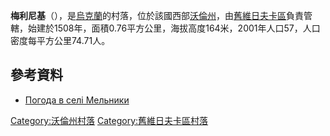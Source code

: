 {{coord|51|24|55|N|24|26|44|E|scale:30000|display=title}}

'''梅利尼基'''（{{lang-uk|Мельники}}），是[[烏克蘭|烏克蘭]]的村落，位於該國西部[[沃倫州|沃倫州]]，由[[舊維日夫卡區|舊維日夫卡區]]負責管轄，始建於1508年，面積0.76平方公里，海拔高度164米，2001年人口57，人口密度每平方公里74.71人。

==參考資料==
* [http://weather.in.ua/ua/volynskaja/15401 Погода в селі Мельники] {{Wayback|url=http://weather.in.ua/ua/volynskaja/15401 |date=20111219111110 }}

[[Category:沃倫州村落|Category:沃倫州村落]]
[[Category:舊維日夫卡區村落|Category:舊維日夫卡區村落]]


{{Volyn-geo-stub}}